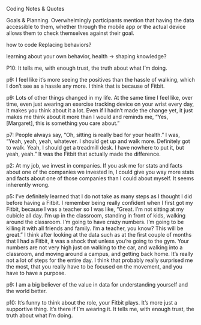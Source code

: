Coding Notes & Quotes

Goals & Planning. Overwhelmingly participants mention that having the data accessible to them, whether through the mobile app or the actual device allows them to check themselves against their goal.

how to code Replacing behaviors?

learning about your own behavior, health -> shaping knowledge?


P10: It tells me, with enough trust, the truth about what I'm doing.

p9: I feel like it's more seeing the positives than the hassle of walking, which I don't see as a hassle any more. I think that is because of Fitbit.

p9: Lots of other things changed in my life. At the same time I feel like, over time, even just wearing an exercise tracking device on your wrist every day, it makes you think about it a lot.
Even if I hadn't made the change yet, it just makes me think about it more than I would and reminds me, "Yes, [Margaret], this is something you care about."

p7: People always say, "Oh, sitting is really bad for your health." I was, "Yeah, yeah, yeah, whatever. I should get up and walk more. Definitely got to walk. Yeah, I should get a treadmill desk. I have nowhere to put it, but yeah, yeah." It was the Fitbit that actually made the difference.

p2: At my job, we invest in companies. If you ask me for stats and facts about one of the companies we invested in, I could give you way more stats and facts about one of those companies than I could about myself. It seems inherently wrong.

p5: I've definitely learned that I do not take as many steps as I thought I did before having a Fitbit. I remember being really confident when I first got my Fitbit, because I was a teacher so I was like, "Great. I'm not sitting at my cubicle all day. I'm up in the classroom, standing in front of kids, walking around the classroom.
I'm going to have crazy numbers. I'm going to be killing it with all friends and family. I'm a teacher, you know? This will be great."
I think after looking at the data such as at the first couple of months that I had a Fitbit, it was a shock that unless you're going to the gym. Your numbers are not very high just on walking to the car, and walking into a classroom, and moving around a campus, and getting back home.
It's really not a lot of steps for the entire day. I think that probably really surprised me the most, that you really have to be focused on the movement, and you have to have a purpose.

p9: I am a big believer of the value in data for understanding yourself and the world better.

p10: It's funny to think about the role, your Fitbit plays. It's more just a supportive thing. It's there if I'm wearing it. It tells me, with enough trust, the truth about what I'm doing.
